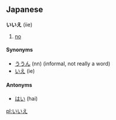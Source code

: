 ==Japanese==
<!-- interjection, particle, or both? -->
'''いいえ''' (iie)

# [[no]]

====Synonyms====
*[[ううん]] (nn) (informal, not really a word)
*[[いえ]] (ie)

====Antonyms====
*[[はい]] (hai)

[[pl:いいえ]]